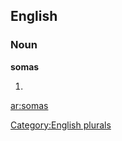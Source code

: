 
==English==

===Noun===
'''somas'''

# {{plural of|[[soma]]}}

[[Category:English plurals]]

[[ar:somas]]